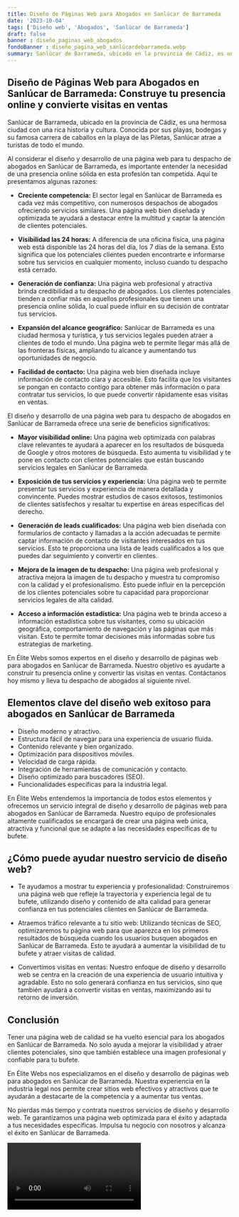 ```yaml
---
title: Diseño de Páginas Web para Abogados en Sanlúcar de Barrameda
date: '2023-10-04'
tags: ['Diseño web', 'Abogados', 'Sanlúcar de Barrameda']
draft: false
banner : diseño_paginas_web_abogados
fondoBanner : diseño_pagina_web_sanlúcardebarrameda.webp
summary: Sanlúcar de Barrameda, ubicado en la provincia de Cádiz, es una hermosa ciudad con una rica historia y cultura. Conocida por sus playas, bodegas y su famosa carrera de caballos en la playa de las Piletas, Sanlúcar atrae a turistas de todo el mundo.
---
```


## Diseño de Páginas Web para Abogados en Sanlúcar de Barrameda: Construye tu presencia online y convierte visitas en ventas

Sanlúcar de Barrameda, ubicado en la provincia de Cádiz, es una hermosa ciudad con una rica historia y cultura. Conocida por sus playas, bodegas y su famosa carrera de caballos en la playa de las Piletas, Sanlúcar atrae a turistas de todo el mundo.

Al considerar el diseño y desarrollo de una página web para tu despacho de abogados en Sanlúcar de Barrameda, es importante entender la necesidad de una presencia online sólida en esta profesión tan competida. Aquí te presentamos algunas razones:

- **Creciente competencia:** El sector legal en Sanlúcar de Barrameda es cada vez más competitivo, con numerosos despachos de abogados ofreciendo servicios similares. Una página web bien diseñada y optimizada te ayudará a destacar entre la multitud y captar la atención de clientes potenciales.

- **Visibilidad las 24 horas:** A diferencia de una oficina física, una página web está disponible las 24 horas del día, los 7 días de la semana. Esto significa que los potenciales clientes pueden encontrarte e informarse sobre tus servicios en cualquier momento, incluso cuando tu despacho está cerrado.

- **Generación de confianza:** Una página web profesional y atractiva brinda credibilidad a tu despacho de abogados. Los clientes potenciales tienden a confiar más en aquellos profesionales que tienen una presencia online sólida, lo cual puede influir en su decisión de contratar tus servicios.

- **Expansión del alcance geográfico:** Sanlúcar de Barrameda es una ciudad hermosa y turística, y tus servicios legales pueden atraer a clientes de todo el mundo. Una página web te permite llegar más allá de las fronteras físicas, ampliando tu alcance y aumentando tus oportunidades de negocio.

- **Facilidad de contacto:** Una página web bien diseñada incluye información de contacto clara y accesible. Esto facilita que los visitantes se pongan en contacto contigo para obtener más información o para contratar tus servicios, lo que puede convertir rápidamente esas visitas en ventas.

El diseño y desarrollo de una página web para tu despacho de abogados en Sanlúcar de Barrameda ofrece una serie de beneficios significativos:

- **Mayor visibilidad online:** Una página web optimizada con palabras clave relevantes te ayudará a aparecer en los resultados de búsqueda de Google y otros motores de búsqueda. Esto aumenta tu visibilidad y te pone en contacto con clientes potenciales que están buscando servicios legales en Sanlúcar de Barrameda.

- **Exposición de tus servicios y experiencia:** Una página web te permite presentar tus servicios y experiencia de manera detallada y convincente. Puedes mostrar estudios de casos exitosos, testimonios de clientes satisfechos y resaltar tu expertise en áreas específicas del derecho.

- **Generación de leads cualificados:** Una página web bien diseñada con formularios de contacto y llamadas a la acción adecuadas te permite captar información de contacto de visitantes interesados en tus servicios. Esto te proporciona una lista de leads cualificados a los que puedes dar seguimiento y convertir en clientes.

- **Mejora de la imagen de tu despacho:** Una página web profesional y atractiva mejora la imagen de tu despacho y muestra tu compromiso con la calidad y el profesionalismo. Esto puede influir en la percepción de los clientes potenciales sobre tu capacidad para proporcionar servicios legales de alta calidad.

- **Acceso a información estadística:** Una página web te brinda acceso a información estadística sobre tus visitantes, como su ubicación geográfica, comportamiento de navegación y las páginas que más visitan. Esto te permite tomar decisiones más informadas sobre tus estrategias de marketing.

En Élite Webs somos expertos en el diseño y desarrollo de páginas web para abogados en Sanlúcar de Barrameda. Nuestro objetivo es ayudarte a construir tu presencia online y convertir las visitas en ventas. Contáctanos hoy mismo y lleva tu despacho de abogados al siguiente nivel.

<GifSeo />

<Cta />

## Elementos clave del diseño web exitoso para abogados en Sanlúcar de Barrameda
- Diseño moderno y atractivo.
- Estructura fácil de navegar para una experiencia de usuario fluida.
- Contenido relevante y bien organizado.
- Optimización para dispositivos móviles.
- Velocidad de carga rápida.
- Integración de herramientas de comunicación y contacto.
- Diseño optimizado para buscadores (SEO).
- Funcionalidades específicas para la industria legal.

En Élite Webs entendemos la importancia de todos estos elementos y ofrecemos un servicio integral de diseño y desarrollo de páginas web para abogados en Sanlúcar de Barrameda. Nuestro equipo de profesionales altamente cualificados se encargará de crear una página web única, atractiva y funcional que se adapte a las necesidades específicas de tu bufete.

## ¿Cómo puede ayudar nuestro servicio de diseño web?
- Te ayudamos a mostrar tu experiencia y profesionalidad: Construiremos una página web que refleje la trayectoria y experiencia legal de tu bufete, utilizando diseño y contenido de alta calidad para generar confianza en tus potenciales clientes en Sanlúcar de Barrameda.

- Atraemos tráfico relevante a tu sitio web: Utilizando técnicas de SEO, optimizaremos tu página web para que aparezca en los primeros resultados de búsqueda cuando los usuarios busquen abogados en Sanlúcar de Barrameda. Esto te ayudará a aumentar la visibilidad de tu bufete y atraer visitas de calidad.

- Convertimos visitas en ventas: Nuestro enfoque de diseño y desarrollo web se centra en la creación de una experiencia de usuario intuitiva y agradable. Esto no solo generará confianza en tus servicios, sino que también ayudará a convertir visitas en ventas, maximizando así tu retorno de inversión.

## Conclusión
Tener una página web de calidad se ha vuelto esencial para los abogados en Sanlúcar de Barrameda. No solo ayuda a mejorar la visibilidad y atraer clientes potenciales, sino que también establece una imagen profesional y confiable para tu bufete.

En Élite Webs nos especializamos en el diseño y desarrollo de páginas web para abogados en Sanlúcar de Barrameda. Nuestra experiencia en la industria legal nos permite crear sitios web efectivos y atractivos que te ayudarán a destacarte de la competencia y a aumentar tus ventas.

No pierdas más tiempo y contrata nuestros servicios de diseño y desarrollo web. Te garantizamos una página web optimizada para el éxito y adaptada a tus necesidades específicas. Impulsa tu negocio con nosotros y alcanza el éxito en Sanlúcar de Barrameda.

<Video />

<CtaBot job='Abogados' city='Sanlúcar de Barrameda'/>

<Gmaps query='Sanlúcar de Barrameda+españa+maps' />